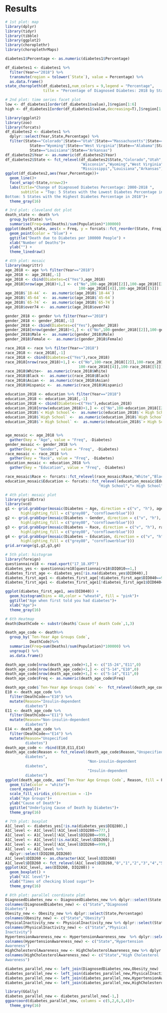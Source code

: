 # Results

```r
# 1st plot: map
library(dplyr)
library(tidyr)
library(tibble)
library(ggplot2)
library(choroplethr)
library(choroplethrMaps)

diabetes1$Percentage <- as.numeric(diabetes1$Percentage)

df_diabetes1 <- diabetes1 %>% 
  filter(Year=="2018") %>% 
  transmute(region = tolower(`State`), value = Percentage) %>% 
  as.data.frame()
state_choropleth(df_diabetes1,num_colors = 9,legend = "Percentage",
                 title = "Percentage of Diagnosed Diabetes: 2018 by State")
```



```r
# 2nd plot: time series facet plot
low <- df_diabetes1[order(df_diabetes1$value),]$region[1:6]
high <- df_diabetes1[order(df_diabetes1$value,decreasing=T),]$region[1:6]

library(ggplot2)
library(zoo)
library(forcats)
df_diabetes2 <- diabetes1 %>%
  dplyr::select(Year,State,Percentage) %>% 
  filter(State=="Colorado"|State=="Utah"|State=="Massachusetts"|State=="Wisconsin"|
           State=="Wyoming"|State=="West Virginia"|State=="Alabama"|State=="Mississippi"|
           State=="Louisiana"|State=="Arkansas")
df_diabetes2$Year <- as.numeric(df_diabetes2$Year)
df_diabetes2$State <- fct_relevel(df_diabetes2$State,"Colorado","Utah","Massachusetts",
                                  "Wisconsin","Wyoming","West Virginia","Alabama",
                                  "Mississippi","Louisiana","Arkansas")
ggplot(df_diabetes2,aes(Year,Percentage))+
  geom_line()+
  facet_wrap(~State,nrow=2)+
  labs(title="Change of Diagnosed Diabetes Percentage: 2000-2018 ",
       subtitle = "Top: 5 States with the Lowest Diabetes Percentage in 2018
Bottom: 5 States with the Highest Diabetes Percentage in 2018")+
  theme_gray(16)
```

```r
# 3rd plot: cleveland dot plot
death_state <- death %>% 
  group_by(State) %>% 
  summarise(Freq=sum(Deaths)/sum(Population)*100000)
ggplot(death_state, aes(x = Freq, y = forcats::fct_reorder(State, Freq))) +
  geom_point(color = "blue") +
  ggtitle("Death due to Diabetes per 100000 People") +
  xlab("Number of Deaths")+
  ylab("") +
  theme_linedraw()
```

```r
# 4th plot: mosaic
library(magrittr)
age_2018 <- age %>% filter(Year=="2018")
age_2018 <- age_2018[,-1]
age_2018 <- cbind(Diabetes=c("Yes"),age_2018)
age_2018[nrow(age_2018)+1,] <- c("No",100-age_2018[[2]],100-age_2018[[3]],
                                 100-age_2018[[4]],100-age_2018[[5]])
age_2018$`18-44` <-  as.numeric(age_2018$`18-44`)
age_2018$`45-64` <-  as.numeric(age_2018$`45-64`)
age_2018$`65-74` <-  as.numeric(age_2018$`65-74`)
age_2018$over74 <-  as.numeric(age_2018$over74)

gender_2018 <- gender %>% filter(Year=="2018")
gender_2018 <- gender_2018[,-1]
gender_2018 <- cbind(Diabetes=c("Yes"),gender_2018)
gender_2018[nrow(gender_2018)+1,] <- c("No",100-gender_2018[[2]],100-gender_2018[[3]])
gender_2018$Male <-  as.numeric(gender_2018$Male)
gender_2018$Female <-  as.numeric(gender_2018$Female)

race_2018 <- race %>% filter(Year=="2018")
race_2018 <- race_2018[,-1]
race_2018 <- cbind(Diabetes=c("Yes"),race_2018)
race_2018[nrow(race_2018)+1,] <- c("No",100-race_2018[[2]],100-race_2018[[3]],
                                 100-race_2018[[4]],100-race_2018[[5]])
race_2018$White<-  as.numeric(race_2018$White)
race_2018$Black <-  as.numeric(race_2018$Black)
race_2018$Asian <-  as.numeric(race_2018$Asian)
race_2018$Hispanic <-  as.numeric(race_2018$Hispanic)

education_2018 <- education %>% filter(Year=="2018")
education_2018 <- education_2018[,-1]
education_2018 <- cbind(Diabetes=c("Yes"),education_2018)
education_2018[nrow(education_2018)+1,] <- c("No",100-education_2018[[2]],100-education_2018[[3]],100-education_2018[[4]])
education_2018$`< High School`<-  as.numeric(education_2018$`< High School`)
education_2018$`High School` <-  as.numeric(education_2018$`High School`)
education_2018$`> High School` <-  as.numeric(education_2018$`> High School`)


age_mosaic <- age_2018 %>%
  gather(key = "Age", value = "Freq", -Diabetes)
gender_mosaic <- gender_2018 %>%
  gather(key = "Gender", value = "Freq", -Diabetes)
race_mosaic <- race_2018 %>%
  gather(key = "Race", value = "Freq", -Diabetes)
education_mosaic <- education_2018 %>%
  gather(key = "Education", value = "Freq", -Diabetes)

race_mosaic$Race <- forcats::fct_relevel(race_mosaic$Race,"White","Black","Asian","Hispanic")
education_mosaic$Education <- forcats::fct_relevel(education_mosaic$Education,"< High School",
                                          "High School","> High School")
```

```r
# 4th plot: mosaic plot
library(gridExtra)
library(vcd)
g1 <- grid.grabExpr(mosaic(Diabetes ~ Age, direction = c("v", "h"), age_mosaic,
       highlighting_fill = c("grey80", "cornflowerblue")))
g2 <- grid.grabExpr(mosaic(Diabetes ~ Gender, direction = c("v", "h"), gender_mosaic,
       highlighting_fill = c("grey80", "cornflowerblue")))
g3 <- grid.grabExpr(mosaic(Diabetes ~ Race, direction = c("v", "h"), race_mosaic,
       highlighting_fill = c("grey80", "cornflowerblue")))
g4 <- grid.grabExpr(mosaic(Diabetes ~ Education, direction = c("v", "h"), education_mosaic,
       highlighting_fill = c("grey80", "cornflowerblue")))
grid.arrange(g1,g2,g3,g4)
```
```r
# 5th plot: histogram
library(foreign)
questionnaire18 <- read.xport("17_18.XPT")
diabetes_yes <- questionnaire18[questionnaire18$DIQ010==1,]
diabetes_first_age <- diabetes_yes[!is.na(diabetes_yes$DID040),]
diabetes_first_age1 <- diabetes_first_age[!diabetes_first_age$DID040==999,]
diabetes_first_age1 <- diabetes_first_age1[!diabetes_first_age1$DID040==666,]

ggplot(diabetes_first_age1, aes(DID040)) +
  geom_histogram(bins = 40,color = "wheat4", fill = "pink")+
  ggtitle("Age when first told you had diabetes")+
  xlab("Age")+
  theme_gray(16)

```
```r
# 6th Heatmap
death$DeathCode <- substr(death$`Cause of death Code`,1,3)

death_age_code <- death%>%
  group_by(`Ten-Year Age Groups Code`,
           DeathCode)%>%
  summarize(Freq=sum(Deaths)/sum(Population)*100000) %>% 
  ungroup() %>% 
  as.data.frame()

death_age_code[nrow(death_age_code)+1,] <- c("15-24","E11",0)
death_age_code[nrow(death_age_code)+1,] <- c("5-14","E10",0)
death_age_code[nrow(death_age_code)+1,] <- c("5-14","E11",0)
death_age_code$Freq <- as.numeric(death_age_code$Freq)

death_age_code$`Ten-Year Age Groups Code` <-  fct_relevel(death_age_code$`Ten-Year Age Groups Code`,"5-14","15-24","25-34","35-44","45-54","55-64","65-74","75-84","85+")
E10 <- death_age_code %>%
  filter(DeathCode=="E10") %>% 
  mutate(Reason="Insulin-dependent 
         diabetes")
E11 <- death_age_code %>%
  filter(DeathCode=="E11") %>% 
  mutate(Reason="Non-insulin-dependent 
         diabetes")
E14 <- death_age_code %>%
  filter(DeathCode=="E14") %>% 
  mutate(Reason="Unspecified 
         diabetes")
death_age_code <- rbind(E10,E11,E14)
death_age_code$Reason <- fct_relevel(death_age_code$Reason,"Unspecified 
         diabetes",
                                     "Non-insulin-dependent 
         diabetes",
                                     "Insulin-dependent 
         diabetes")
ggplot(death_age_code, aes(`Ten-Year Age Groups Code`, Reason, fill = Freq)) + 
  geom_tile(color = "white")+
  coord_equal()+
  scale_fill_viridis_c(direction = -1)+
  xlab("Age Groups")+
  ylab("Cause of Death")+
  ggtitle("Underlying Cause of Death by Diabetes")+
  theme_gray(16)
```


```r
# 7th plot: boxplot
A1C_level <- diabetes_yes[!is.na(diabetes_yes$DIQ280),]
A1C_level <- A1C_level[!A1C_level$DIQ280==777,]
A1C_level <- A1C_level[!A1C_level$DIQ280==999,]
A1C_level <- A1C_level[!is.na(A1C_level$DID260),]
A1C_level <- A1C_level[!A1C_level$DID260==999,]
A1C_level <- A1C_level %>% 
  dplyr::select(DIQ280,DID260)
A1C_level$DID260 <- as.character(A1C_level$DID260)
A1C_level$DID260 <- fct_relevel(A1C_level$DID260,"0","1","2","3","4","5","6","7","10")
ggplot(A1C_level, aes(DID260, DIQ280)) + 
  geom_boxplot() + 
  ylab("A1C level")+
  xlab("Times of checking blood sugar")+
  theme_grey(16)

```


```r
# 8th plot: parallel coordinate plot
DiagnosedDiabetes_new <- DiagnosedDiabetes_new %>% dplyr::select(State,Percentage)
colnames(DiagnosedDiabetes_new) <- c("State","Diagnosed
Diabetes")
Obesity_new <- Obesity_new %>% dplyr::select(State,Percentage)
colnames(Obesity_new) <- c("State","Obesity")
PhysicalInactivity_new <- PhysicalInactivity_new %>% dplyr::select(State,Percentage)
colnames(PhysicalInactivity_new) <- c("State","Physical
Inactivity")
HypertensionAwareness_new <- HypertensionAwareness_new  %>% dplyr::select(State,Percentage)
colnames(HypertensionAwareness_new) <- c("State","Hypertension
Awareness")
HighCholesterolAwareness_new <- HighCholesterolAwareness_new %>% dplyr::select(State,Percentage)
colnames(HighCholesterolAwareness_new) <- c("State","High Cholesterol
Awareness")

diabetes_parallel_new <- left_join(DiagnosedDiabetes_new,Obesity_new)
diabetes_parallel_new <- left_join(diabetes_parallel_new,PhysicalInactivity_new)
diabetes_parallel_new <- left_join(diabetes_parallel_new,HypertensionAwareness_new)
diabetes_parallel_new <- left_join(diabetes_parallel_new,HighCholesterolAwareness_new)

library(GGally) 
diabetes_parallel_new <- diabetes_parallel_new[-1,]
ggparcoord(diabetes_parallel_new, columns = c(5,2,6,3,4))+
  theme_grey(16)
```


